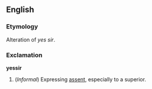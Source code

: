 ==English==

===Etymology===
Alteration of ''yes sir''.

===Exclamation===
'''yessir'''
# (''Informal'') Expressing [[assent]], especially to a superior.